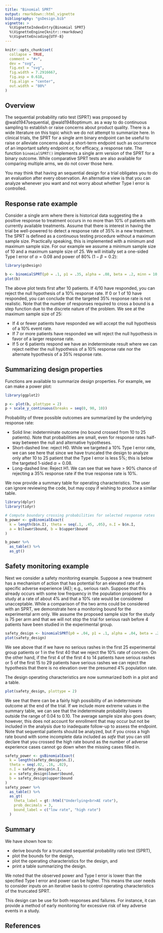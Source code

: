 ---
title: "Binomial SPRT"
output: rmarkdown::html_vignette
bibliography: "gsDesign.bib"
vignette: >
  %\VignetteIndexEntry{Binomial SPRT}
  %\VignetteEngine{knitr::rmarkdown}
  %\VignetteEncoding{UTF-8}
---

```{r, include=FALSE}
knitr::opts_chunk$set(
  collapse = TRUE,
  comment = "#>",
  dev = "svg",
  fig.ext = "svg",
  fig.width = 7.2916667,
  fig.asp = 0.618,
  fig.align = "center",
  out.width = "80%"
)
```

## Overview

The sequential probability ratio test (SPRT) was proposed by @wald1947sequential, @wald1948optimum.
as a way to do continuous sampling to establish or raise concerns about product quality.
There is a wide literature on this topic which we do not attempt to summarize here.
In clinical trials, the SPRT for a single arm binary endpoint can be useful to raise or alleviate concerns about a short-term endpoint such as occurrence of an important safety endpoint or, for efficacy, a response rate.
The function `binomialSPRT()` implements a single arm version of the SPRT for a binary outcome.
While comparative SPRT tests are also available for comparing multiple arms, we do not cover those here.

You may think that having an sequential design for a trial obligates you to do an evaluation after every observation.
An alternative view is that you can analyze whenever you want and not worry about whether Type I error is controlled.

## Response rate example

Consider a single arm where there is historical data suggesting the a positive response to treatment occurs in no more than 10% of patients with currently available treatments.
Assume that there is interest in having the trial be well-powered to detect a response rate of 35% in a new treatment.
The SPRT is defined as a continuous testing procedure without a maximum sample size.
Practically speaking, this is implemented with a minimum and maximum sample size.
For our example we assume a minimum sample size of 10 and a maximum sample size of 25.
We will initially set a one-sided Type I error of $\alpha=0.08$ and power of 80% ($1-\beta = 0.2$):

```{r, warning=FALSE, message=FALSE}
library(gsDesign)
```

```{r}
b <- binomialSPRT(p0 = .1, p1 = .35, alpha = .08, beta = .2, minn = 10, maxn = 25)
plot(b)
```

The above plot tests first after 10 patients. If 4/10 have responded, you can reject the null hypothesis of a 10% response rate. If 0 or 1 of 10 have responded, you can conclude that the targeted 35% response rate is not realistic.
Note that the number of responses required to cross a bound is a step function due to the discrete nature of the problem.
We see at the maximum sample size of 25:

- If 4 or fewer patients have responded we will accept the null hypothesis of a 10% event rate.
- If 7 or more patients have responded we will reject the null hypothesis in favor of a larger response rate.
- If 5 or 6 patients respond we have an indeterminate result where we can reject neither the null hypothesis of a 10% response rate nor the alternate hypothesis of a 35% response rate.

## Summarizing design properties

Functions are available to summarize design properties. For example, we can make a power plot:

```{r, warning=FALSE, message=FALSE}
library(ggplot2)
```

```{r}
p <- plot(b, plottype = 2)
p + scale_y_continuous(breaks = seq(0, 90, 10))
```

Probability of three possible outcomes are summarized by the underlying response rate:

- Solid line: indeterminate outcome (no bound crossed from 10 to 25 patients). Note that probabilities are small, even for response rates half-way between the null and alternative hypotheses.
- Short-dashed line: reject H0. While we targeted a 10% Type I error rate, we can see here that since we have truncated the design to analyze only after 10 to 25 patient that the Type I error is less 5%; this is below the targeted 1-sided $\alpha=0.08.$
- Long-dashed line: Reject H1. We can see that we have > 90% chance of rejecting a 35% response rate if the true response rate is 10%.

We now provide a summary table for operating characteristics. The user can ignore reviewing the code, but may copy if wishing to produce a similar table.

```{r, warning=FALSE, message=FALSE}
library(dplyr)
library(tidyr)
```

```{r}
# Compute boundary crossing probabilities for selected response rates
b_power <- gsBinomialExact(
  k = length(b$n.I), theta = seq(.1, .45, .05), n.I = b$n.I,
  a = b$lower$bound, b = b$upper$bound
)
```

```{r}
b_power %>%
  as_table() %>%
  as_gt()
```

## Safety monitoring example

Next we consider a safety monitoring example.
Suppose a new treatment has a mechanism of action that has potential for an elevated rate of a specific adverse experience (AE);  e.g., serious rash.
Suppose that this already occurs with some low frequency in the population proposed for a study at a rate of about 4% and that a 10% rate would be considered unacceptable.
While a comparison of the two arms could be considered with an SPRT, we demonstrate here a monitoring bound for the experimental arm only.
We assume the proposed sample size for the study is 75 per arm and that we will not stop the trial for serious rash before 4 patients have been studied in the experimental group.

```{r}
safety_design <- binomialSPRT(p0 = .04, p1 = .1, alpha = .04, beta = .2, minn = 4, maxn = 75)
plot(safety_design)
```

We see above that if we have no serious rashes in the first 25 experimental group patients or 1 in the first 40 that we reject the 10% rate of concern.
On the other hand, if the first 4 of the first 4 to 14 patients have serious rashes or 5 of the first 15 to 29 patients have serious rashes we can reject the hypothesis that there is no elevation over the presumed 4% population rate.

The design operating characteristics are now summarized both in a plot and a table.

```{r}
plot(safety_design, plottype = 2)
```

We see that there can be a fairly high possibility of an indeterminate outcome at the end of the trial.
If we include more extreme values in the summary table, we can see that the indeterminate probability lowers outside the range of 0.04 to 0.10.
The average sample size also goes down; however, this does not account for enrollment that may occur but not be included in the analysis due to inadequate follow-up to assess the endpoint.
Note that sequential patients should be analyzed, but if you cross a high rate bound with some incomplete data included as *safe* that you can still declare that you crossed the high rate bound as the number of adverse experience cases cannot go down when the missing cases filled in.

```{r}
safety_power <- gsBinomialExact(
  k = length(safety_design$n.I),
  theta = seq(.02, .16, .02),
  n.I = safety_design$n.I,
  a = safety_design$lower$bound,
  b = safety_design$upper$bound
)
safety_power %>%
  as_table() %>%
  as_gt(
    theta_label = gt::html("Underlying<br>AE rate"),
    prob_decimals = 3,
    bound_label = c("low rate", "high rate")
  )
```

## Summary

We have shown how to:

- derive bounds for a truncated sequential probability ratio test (SPRT),
- plot the bounds for the design,
- plot the operating characteristics for the design, and
- print a table summarizing the design.

We noted that the observed power and Type I error is lower than the specified Type I error and power can be higher.
This means the user needs to consider inputs on an iterative basis to control operating characteristics of the truncated SPRT.

This design can be use for both responses and failures.
For instance, it can provide a method of early monitoring for excessive risk of key adverse events in a study.

## References
